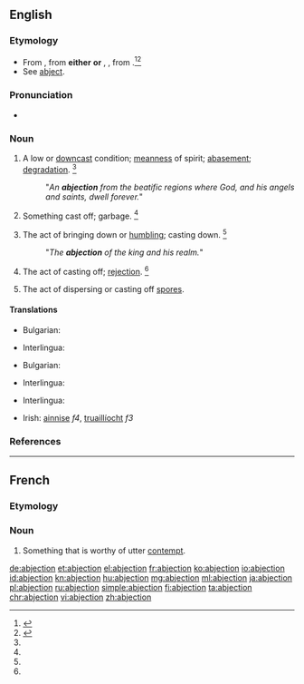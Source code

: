 ==English==

===Etymology===
* From {{etyl|enm}} {{term|abjeccioun|lang=enm}}, from '''either''' {{etyl|frm}} {{term|abjection|lang=frm}} '''or''' {{etyl|LL.}} {{term|abjection-|lang=la}}, {{term|lang=la|abiectio|abiectiō}}, from {{term|abjectus||cast down|lang=la}}.<ref name=WI3>{{reference-book | last =| first = | authorlink =  | coauthors =  | editor =Gove, Philip Babcock    | others =  | title = Webster's Third International Dictionary of the English Language Unabridged | origdate =  | origyear = 1909 | origmonth =  | url =  | format =  | accessdate =  | accessyear =  | accessmonth =  | edition =  | date =  | year =1976  | month =  | publisher =G. & C. Merriam Co.  | location = Springfield, MA | language =  | id =  | doi = | isbn =0-87779-101-5 | lccn = | ol = | pages =4| chapter =  | chapterurl =  | quote =}}</ref><ref name=SOED>{{reference-book | last =| first = | authorlink =  | coauthors =  | editor =Brown, Lesley  | others =  | title = The Shorter Oxford English Dictionary | origdate =  | origyear = 1933| origmonth =  | url =  | format =  | accessdate =  | accessyear =  | accessmonth =  | edition = 5th | date =  | year =2003| month =  | publisher =Oxford University Press  | location =Oxford, UK | language =  | id =  | doi = | isbn =978-0-19-860575-7 | lccn = | ol = | pages =5| chapter =  | chapterurl =  | quote =}}</ref>
* See [[abject]].

===Pronunciation===
* {{IPA|/æbˈd͡ʒɛk.ʃn̩/}}

===Noun===
{{en-noun}}

# A low or [[downcast]] condition; [[meanness]] of spirit; [[abasement]]; [[degradation]]. {{defdate|First attested from around (1350 to 1470).}}<ref name=SOED/>
#: "''An '''abjection''' from the beatific regions where God, and his angels and saints, dwell forever.''"
# {{obsolete|chiefly|figuratively}} Something cast off; garbage. {{defdate|Attested from around (1350 to 1470) until the mid 16<sup>th</sup> century.}}<ref name=SOED/>
# {{obsolete}} The act of bringing down or [[humbling]]; casting down. {{defdate|Attested from the early 16<sup>th</sup> century until the mid 17<sup>th</sup> century.}}<ref name=SOED/>
#: "''The '''abjection''' of the king and his realm.''"
# {{obsolete}} The act of casting off; [[rejection]]. {{defdate|Attested from the early 17<sup>th</sup> century until the mid 17<sup>th</sup> century.}}<ref name=SOED/>
# {{context|biology|mycology}} The act of dispersing or casting off [[spore]]s.

====Translations====
{{trans-top|the act of bringing down or humbling}}
* Bulgarian: {{t-|bg|отхвърляне, низвергване}}
{{trans-mid}}
* Interlingua: {{t-|ia|abjection}}
{{trans-bottom}}

{{trans-top|the state of being rejected or cast out}}
* Bulgarian: {{t-|bg|жалкост, отхвърленост}}
{{trans-mid}}
* Interlingua: {{t-|ia|abjection}}
{{trans-bottom}}

{{trans-top|a low or downcast condition}}
* Interlingua: {{t-|ia|abjection}}
{{trans-mid}}
* Irish: [[ainnise]] ''f4'', [[truaillíocht]] ''f3''
{{trans-bottom}}

===References===
<references/>

----

==French==

===Etymology===
{{suffix|abject|tion|lang=fr}}

===Noun===
{{fr-noun|f}}

# {{literary|lang=fr}} Something that is worthy of utter [[contempt]].

[[de:abjection]]
[[et:abjection]]
[[el:abjection]]
[[fr:abjection]]
[[ko:abjection]]
[[io:abjection]]
[[id:abjection]]
[[kn:abjection]]
[[hu:abjection]]
[[mg:abjection]]
[[ml:abjection]]
[[ja:abjection]]
[[pl:abjection]]
[[ru:abjection]]
[[simple:abjection]]
[[fi:abjection]]
[[ta:abjection]]
[[chr:abjection]]
[[vi:abjection]]
[[zh:abjection]]